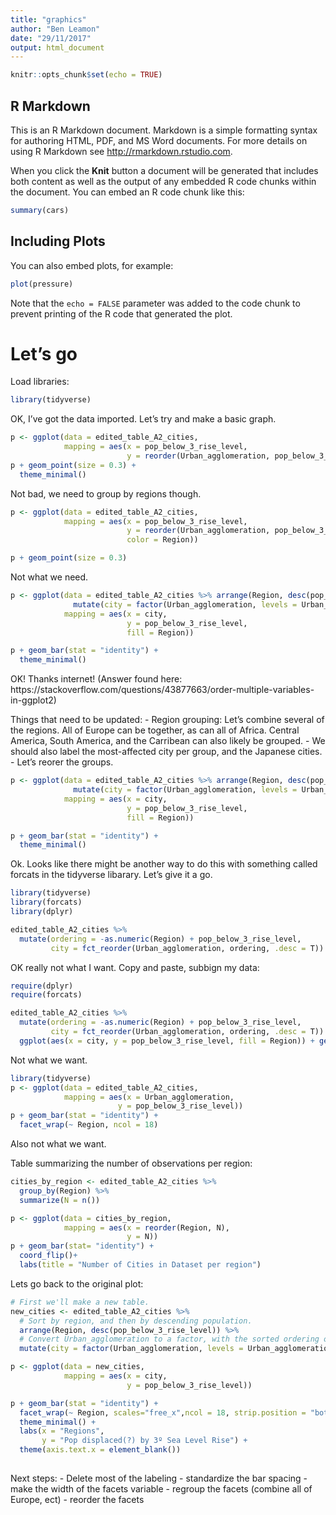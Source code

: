 ```yaml
---
title: "graphics"
author: "Ben Leamon"
date: "29/11/2017"
output: html_document
---
```


```r
knitr::opts_chunk$set(echo = TRUE)
```

## R Markdown

This is an R Markdown document. Markdown is a simple formatting syntax for authoring HTML, PDF, and MS Word documents. For more details on using R Markdown see <http://rmarkdown.rstudio.com>.

When you click the **Knit** button a document will be generated that includes both content as well as the output of any embedded R code chunks within the document. You can embed an R code chunk like this:

```r
summary(cars)
```

## Including Plots

You can also embed plots, for example:

```r
plot(pressure)
```

Note that the `echo = FALSE` parameter was added to the code chunk to prevent printing of the R code that generated the plot.


# Let's go
Load libraries: 
```r
library(tidyverse)
```

OK, I've got the data imported. Let's try and make a basic graph. 

```r
p <- ggplot(data = edited_table_A2_cities, 
            mapping = aes(x = pop_below_3_rise_level, 
                          y = reorder(Urban_agglomeration, pop_below_3_rise_level)))
p + geom_point(size = 0.3) + 
  theme_minimal()
```
Not bad, we need to group by regions though. 

```r
p <- ggplot(data = edited_table_A2_cities, 
            mapping = aes(x = pop_below_3_rise_level,
                          y = reorder(Urban_agglomeration, pop_below_3_rise_level),
                          color = Region))

p + geom_point(size = 0.3)
```

Not what we need. 
```r
p <- ggplot(data = edited_table_A2_cities %>% arrange(Region, desc(pop_below_3_rise_level)) %>%
              mutate(city = factor(Urban_agglomeration, levels = Urban_agglomeration)),
            mapping = aes(x = city,
                          y = pop_below_3_rise_level,
                          fill = Region))

p + geom_bar(stat = "identity") + 
  theme_minimal()
```

OK! Thanks internet! (Answer found here: https://stackoverflow.com/questions/43877663/order-multiple-variables-in-ggplot2)

Things that need to be updated: 
- Region grouping: Let's combine several of the regions. All of Europe can be together, as can all of Africa. Central America, South America, and the Carribean can also likely be grouped. 
- We should also label the most-affected city per group, and the Japanese cities.
- Let's reorer the groups. 

```r
p <- ggplot(data = edited_table_A2_cities %>% arrange(Region, desc(pop_below_3_rise_level)) %>%
              mutate(city = factor(Urban_agglomeration, levels = Urban_agglomeration)),
            mapping = aes(x = city,
                          y = pop_below_3_rise_level,
                          fill = Region))

p + geom_bar(stat = "identity") + 
  theme_minimal()
```


Ok. Looks like there might be another way to do this with something called forcats in the tidyverse libarary. Let's give it a go. 

```r
library(tidyverse)
library(forcats)
library(dplyr)

edited_table_A2_cities %>%
  mutate(ordering = -as.numeric(Region) + pop_below_3_rise_level, 
         city = fct_reorder(Urban_agglomeration, ordering, .desc = T)) %>% ggplot(aes(city, pop_below_3_rise_level, fill = Region)) + geom_col()


```

OK really not what I want. Copy and paste, subbign my data: 
```r
require(dplyr)
require(forcats)

edited_table_A2_cities %>% 
  mutate(ordering = -as.numeric(Region) + pop_below_3_rise_level,
         city = fct_reorder(Urban_agglomeration, ordering, .desc = T)) %>% 
  ggplot(aes(x = city, y = pop_below_3_rise_level, fill = Region)) + geom_col()
```
Not what we want. 
```r
library(tidyverse)
p <- ggplot(data = edited_table_A2_cities,
            mapping = aes(x = Urban_agglomeration,
                        y = pop_below_3_rise_level))
p + geom_bar(stat = "identity") + 
  facet_wrap(~ Region, ncol = 18)
```
Also not what we want. 

Table summarizing the number of observations per region: 
```r
cities_by_region <- edited_table_A2_cities %>%
  group_by(Region) %>%
  summarize(N = n())

p <- ggplot(data = cities_by_region, 
            mapping = aes(x = reorder(Region, N),
                          y = N))
p + geom_bar(stat= "identity") + 
  coord_flip()+ 
  labs(title = "Number of Cities in Dataset per region")
```

Lets go back to the original plot: 
```r
# First we'll make a new table.
new_cities <- edited_table_A2_cities %>%
  # Sort by region, and then by descending population.  
  arrange(Region, desc(pop_below_3_rise_level)) %>%
  # Convert Urban_agglomeration to a factor, with the sorted ordering of the levels. 
  mutate(city = factor(Urban_agglomeration, levels = Urban_agglomeration))

p <- ggplot(data = new_cities,
            mapping = aes(x = city,
                          y = pop_below_3_rise_level))

p + geom_bar(stat = "identity") + 
  facet_wrap(~ Region, scales="free_x",ncol = 18, strip.position = "bottom") +
  theme_minimal() +
  labs(x = "Regions",
       y = "Pop displaced(?) by 3º Sea Level Rise") +
  theme(axis.text.x = element_blank())
  
```

Next steps: 
- Delete most of the labeling 
- standardize the bar spacing
- make the width of the facets variable
- regroup the facets (combine all of Europe, ect)
- reorder the facets 